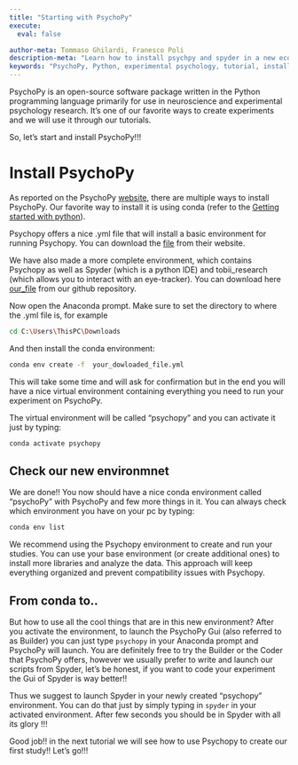```yaml
---
title: "Starting with PsychoPy"
execute:
  eval: false

author-meta: Tommaso Ghilardi, Franesco Poli
description-meta: "Learn how to install psychpy and spyder in a new econda environment"
keywords: "PsychoPy, Python, experimental psychology, tutorial, installation, DevStart, developmental science, Spyder ide, Spyder"
---
```


PsychoPy is an open-source software package written in the Python programming language primarily for use in neuroscience and experimental psychology research. It's one of our favorite ways to create experiments and we will use it through our tutorials.

So, let's start and install PsychoPy!!!

# Install PsychoPy

As reported on the PsychoPy [website](https://www.psychopy.org/download.html), there are multiple ways to install PsychoPy. Our favorite way to install it is using conda (refer to the [Getting started with python](GettingStartedWithPython.qmd)).

Psychopy offers a nice .yml file that will install a basic environment for running Psychopy. You can download the [file](https://raw.githubusercontent.com/psychopy/psychopy/master/conda/psychopy-env.yml) from their website.

We have also made a more complete environment, which contains Psychopy as well as Spyder (which is a python IDE) and tobii_research (which allows you to interact with an eye-tracker). You can download here [our_file](/resources/psychopy.yml) from our github repository.

Now open the Anaconda prompt. Make sure to set the directory to where the .yml file is, for example

``` bash
cd C:\Users\ThisPC\Downloads
```

And then install the conda environment:

``` bash
conda env create -f  your_dowloaded_file.yml
```

This will take some time and will ask for confirmation but in the end you will have a nice virtual environment containing everything you need to run your experiment on PsychoPy.

The virtual environment will be called "psychopy" and you can activate it just by typing:

``` bash
conda activate psychopy
```

## Check our new environmnet

We are done!! You now should have a nice conda environment called "psychoPy" with PsychoPy and few more things in it. You can always check which environment you have on your pc by typing:

``` bash
conda env list
```

We recommend using the Psychopy environment to create and run your studies. You can use your base environment (or create additional ones) to install more libraries and analyze the data. This approach will keep everything organized and prevent compatibility issues with Psychopy.

## From conda to..

But how to use all the cool things that are in this new environment? After you activate the environment, to launch the PsychoPy Gui (also referred to as Builder) you can just type `psychopy` in your Anaconda prompt and PsychoPy will launch. You are definitely free to try the Builder or the Coder that PsychoPy offers, however we usually prefer to write and launch our scripts from Spyder, let's be honest, if you want to code your experiment the Gui of Spyder is way better!!

Thus we suggest to launch Spyder in your newly created "psychopy" environment. You can do that just by simply typing in `spyder` in your activated environment. After few seconds you should be in Spyder with all its glory !!!

Good job!! in the next tutorial we will see how to use Psychopy to create our first study!! Let's go!!!
